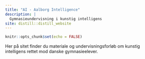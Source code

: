 ```yaml
---
title: "AI - Aalborg Intelligence"
description: |
  Gymnasieundervisning i kunstig intelligens
site: distill::distill_website
---
```


```r
knitr::opts_chunk$set(echo = FALSE)
```

Her på sitet finder du materiale og undervisningsforløb om kunstig intelligens rettet mod danske gymnasieelever.
